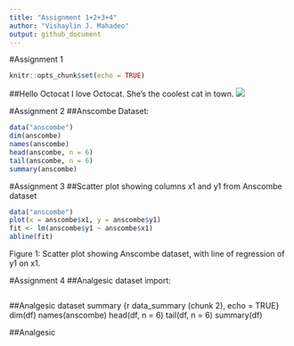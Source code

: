 ```yaml
---
title: "Assignment 1+2+3+4"
author: "Vishaylin J. Mahadeo"
output: github_document
---
```


#Assignment 1
```r
knitr::opts_chunk$set(echo = TRUE)

```

##Hello Octocat
I love Octocat. She's the coolest cat in town.
![](https://dl.dropboxusercontent.com/u/11805474/painblogr/biostats/images/octocat.png)

#Assignment 2
##Anscombe Dataset:
```r
data("anscombe")
dim(anscombe)
names(anscombe)
head(anscombe, n = 6)
tail(anscombe, n = 6)
summary(anscombe)
```

#Assignment 3
##Scatter plot showing columns x1 and y1 from Anscombe dataset
```r
data("anscombe")
plot(x = anscombe$x1, y = anscombe$y1)
fit <- lm(anscombe$y1 ~ anscombe$x1)
abline(fit)
```
Figure 1: Scatter plot showing Anscombe dataset, with line of regression of y1 on x1.

#Assignment 4
##Analgesic dataset import:
```r

```

##Analgesic dataset summary
{r data_summary (chunk 2), echo = TRUE}
dim(df)
names(anscombe)
head(df, n = 6)
tail(df, n = 6)
summary(df)


##Analgesic
```r

```